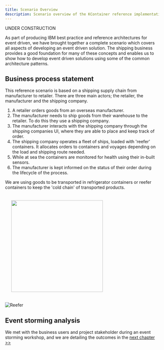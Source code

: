 ```yaml
---
title: Scenario Overview
description: Scenario overview of the KContainer reference implementation
---
```


<InlineNotification kind="warning">
UNDER CONSTRUCTION
</InlineNotification>

As part of producing IBM best practice and reference architectures for event driven, we have brought together a complete scenario which covers all aspects of developing an event driven solution. The shipping business provides a good foundation for many of these concepts and enables us to show how to develop event driven solutions using some of the common architecture patterns.

## Business process statement

This reference scenario is based on a shipping supply chain from manufacturer to retailer. There are three main actors; the retailer, the manufacturer and the shipping company.

1. A retailer orders goods from an overseas manufacturer. 
2. The manufacturer needs to ship goods from their warehouse to the retailer. To do this they use a shipping company.
3. The manufacturer interacts with the shipping company through the shipping companies UI, where they are able to place and keep track of order. 
4. The shipping company operates a fleet of ships, loaded with 'reefer' containers. It allocates orders to containers and voyages depending on the load and shipping route needed. 
5. While at sea the containers are monitored for health using their in-built sensors. 
6. The manufacturer is kept informed on the status of their order during the lifecycle of the process. 

We are using goods to be transported in refrigerator containers or reefer containers to keep the 'cold chain' of transported products.

<img src="" width="300px" style="padding:20px;"></img>

![Reefer](./images/reefer.png)

## Event storming analysis

We met with the business users and project stakeholder during an event storming workshop, and we are detailing the outcomes in the [next chapter >>](../analysis/readme/)
